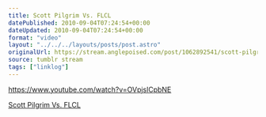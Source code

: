 ```yaml
---
title: Scott Pilgrim Vs. FLCL
datePublished: 2010-09-04T07:24:54+00:00
dateUpdated: 2010-09-04T07:24:54+00:00
format: "video"
layout: "../../../layouts/posts/post.astro"
originalUrl: https://stream.anglepoised.com/post/1062892541/scott-pilgrim-vs-flcl
source: tumblr stream
tags: ["linklog"]
---
```


https://www.youtube.com/watch?v=OVpjslCpbNE

[Scott Pilgrim Vs. FLCL][1]

[1]: https://www.youtube.com/watch?v=OVpjslCpbNE
